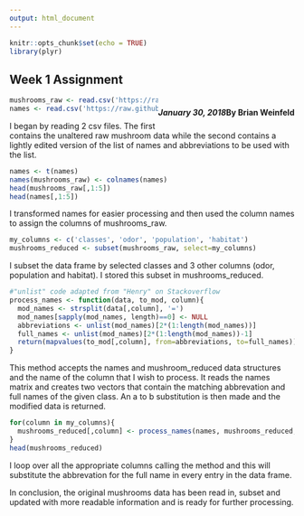 ```yaml
---
output: html_document
---
```

<link rel="stylesheet" href="https://maxcdn.bootstrapcdn.com/bootstrap/3.3.7/css/bootstrap.min.css">
<style> 
  .right{ 
    float: right; 
  } 
  
  img{ 
    display:block; 
    margin: 0 auto;
  } 
  
  pre{ 
    overflow-x: hidden; 
    overflow-y: hidden; 
  } 
  
  body{ 
    margin-top: 20px; 
    margin-bottom: 20px; 
  } 
  
  .col-left{ 
    float: left; 
    width: 50%; 
  } 
  
  .col-right{ 
    float: right; 
    width: 50%; 
  } 
  
  p{
    margin-bottom: 0px;
  }
</style>

```r
knitr::opts_chunk$set(echo = TRUE)
library(plyr)
```

<div class='jumbotron'>
  <h2 class='display-3 text-uppercase'>Week 1 Assignment</h2>
  <h4 class='right text-uppercase'>By Brian Weinfeld</h4>
  <div class='clearfix'></div>
  <h5 class='right text-uppercase'>January 30, 2018</h5>
</div>

```r
mushrooms_raw <- read.csv('https://raw.githubusercontent.com/brian-cuny/607assignment1/master/agaricus-lepiota.csv', header=FALSE, stringsAsFactors=FALSE)
names <- read.csv('https://raw.githubusercontent.com/brian-cuny/607assignment1/master/names.csv', header=FALSE, stringsAsFactors=FALSE, row.names=1, col.names=0:12)
```

<div class='well'>
  I began by reading 2 csv files. The first contains the unaltered raw mushroom data while the second contains a lightly edited version of the list of names and abbreviations to be used with the list.
</div>

```r
names <- t(names)
names(mushrooms_raw) <- colnames(names)
head(mushrooms_raw[,1:5])
head(names[,1:5])
```

<div class='well'>
  I transformed names for easier processing and then used the column names to assign the columns of mushrooms_raw.
</div>

```r
my_columns <- c('classes', 'odor', 'population', 'habitat')
mushrooms_reduced <- subset(mushrooms_raw, select=my_columns)
```

<div class='well'>
  I subset the data frame by selected classes and 3 other columns (odor, population and habitat). I stored this subset in mushrooms_reduced.
</div>

```r
#"unlist" code adapted from "Henry" on Stackoverflow
process_names <- function(data, to_mod, column){
  mod_names <- strsplit(data[,column], '=')
  mod_names[sapply(mod_names, length)==0] <- NULL
  abbreviations <- unlist(mod_names)[2*(1:length(mod_names))]
  full_names <- unlist(mod_names)[2*(1:length(mod_names))-1]
  return(mapvalues(to_mod[,column], from=abbreviations, to=full_names))
}
```

<div class='well'>
  This method accepts the names and mushroom_reduced data structures and the name of the column that I wish to process. It reads the names matrix and creates two vectors that contain the matching abbrevation and full names of the given class. An a to b substitution is then made and the modified data is returned.
</div>

```r
for(column in my_columns){
  mushrooms_reduced[,column] <- process_names(names, mushrooms_reduced, column)
}
head(mushrooms_reduced)
```

<div class='well'>
  I loop over all the appropriate columns calling the method and this will substitute the abbrevation for the full name in every entry in the data frame.
</div>

<div class='alert alert-info'>
  In conclusion, the original mushrooms data has been read in, subset and updated with more readable information and is ready for further processing.
</div>







